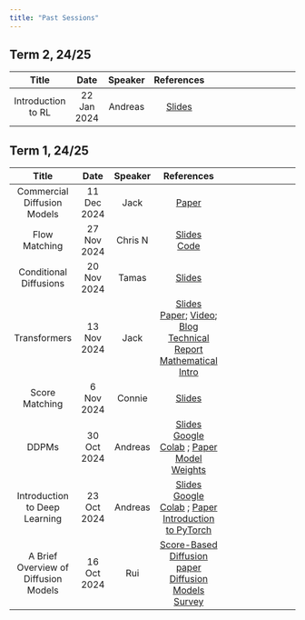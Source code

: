 ```yaml
---
title: "Past Sessions"
---
```


## Term 2, 24/25

| Title |  Date  | Speaker | References |
|:----:|:---:|:---:|:-:|:-------------------:|
|Introduction to RL| 22 Jan 2024 | Andreas | [Slides](./slides/intro_to_rl.pdf)

## Term 1, 24/25

| Title |  Date  | Speaker | References |
|:----:|:---:|:---:|:-:|:-------------------:|
| Commercial Diffusion Models        | 11 Dec 2024 |      Jack    | [Paper](https://arxiv.org/abs/2204.06125)
| Flow Matching      |  27 Nov 2024 |    Chris N    | [Slides](./slides/LAI_Flow_matching.pdf) <br/> [Code](./slides/Flow_mathching_demo.ipynb)
| Conditional Diffusions      |  20 Nov 2024 |    Tamas    | [Slides](./slides/conditional_sampling.pdf)
| Transformers      |  13 Nov 2024 |    Jack    | [Slides](./slides/Transformers.pdf) <br/> [Paper](https://arxiv.org/abs/1706.03762); [Video](https://www.youtube.com/watch?v=rBCqOTEfxvg); [Blog](https://jalammar.github.io/illustrated-transformer/)<br/> [Technical Report](https://arxiv.org/abs/2207.09238) <br/>[Mathematical Intro](https://arxiv.org/pdf/2304.10557)|
| Score Matching      |  6 Nov 2024 |    Connie    | [Slides](./slides/score_matching_connie.pdf)|
| DDPMs      |  30 Oct 2024 |  Andreas     | <a href="slides/ddpm.pdf" target="_blank">Slides</a> <br/> [Google Colab](https://colab.research.google.com/drive/1crXRVF2nZsLdUEdjAhGnBxjOgratLd3N) ; [Paper](https://arxiv.org/abs/2006.11239)<br/> [Model Weights](https://livelancsac-my.sharepoint.com/:u:/g/personal/makris_lancaster_ac_uk/ESq2d0N30rVMt9uBE2rK39wBDCPebfJKBLAT152TerV_ag?e=wL0Qgf&xsdata=MDV8MDJ8YS5tYWtyaXNAbGFuY2FzdGVyLmFjLnVrfDY0OGFhNTg5YzQ1NDQ1OWRkZTg3MDhkY2Y4ZDU4ZDhlfDljOWJjZDExOTc3YTRlOWNhOWEwYmM3MzQwOTAxNjRhfDB8MHw2Mzg2NTg4NDMyODUxNjQ2ODV8VW5rbm93bnxUV0ZwYkdac2IzZDhleUpXSWpvaU1DNHdMakF3TURBaUxDSlFJam9pVjJsdU16SWlMQ0pCVGlJNklrMWhhV3dpTENKWFZDSTZNbjA9fDB8fHw%3d&sdata=VUNjaWU4aTcvV1ZBNjFQNzZPS2VSYjFJUmdmakljR2JhNVRwYy9DK09haz0%3d)|
| Introduction to Deep Learning      |  23 Oct 2024 |  Andreas     | <a href="slides/intro_to_dl.pdf" target="_blank">Slides</a> <br/> [Google Colab](https://colab.research.google.com/drive/1KQnXlb9QEHn0MgPq6i118GP6Cyf4QfNH#scrollTo=XdD6sAznA50o) ; [Paper](https://arxiv.org/abs/1603.07285)<br/> [Introduction to PyTorch](https://www.youtube.com/watch?v=Z_ikDlimN6A&t=2576s)|
| A Brief Overview of Diffusion Models      |  16 Oct 2024 |  Rui     | [Score-Based Diffusion paper](https://arxiv.org/abs/2011.13456) <br/> [Diffusion Models Survey](https://arxiv.org/abs/2209.00796) |
